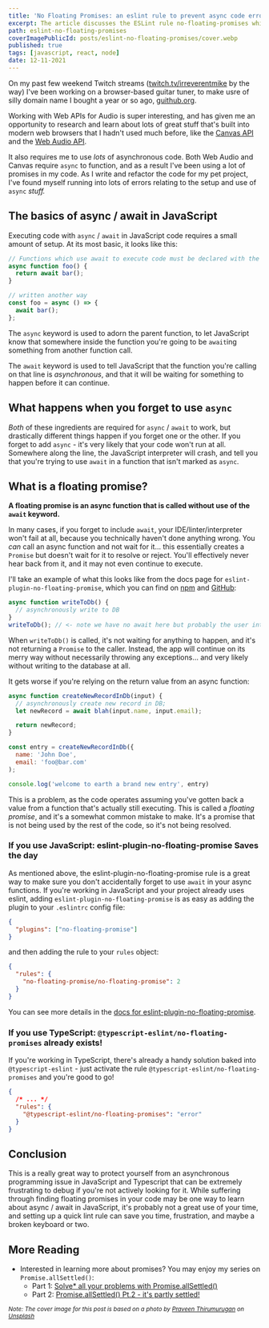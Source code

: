 ```yaml
---
title: 'No Floating Promises: an eslint rule to prevent async code errors'
excerpt: The article discusses the ESLint rule no-floating-promises which disallows promises without await. The rule is designed to prevent developers from accidentally forgetting to await promises, which can lead to unexpected behavior.
path: eslint-no-floating-promises
coverImagePublicId: posts/eslint-no-floating-promises/cover.webp
published: true
tags: [javascript, react, node]
date: 12-11-2021
---
```


On my past few weekend Twitch streams ([twitch.tv/irreverentmike](https://www.twitch.tv/irreverentmike) by the way) I've been working on a browser-based guitar tuner, to make usre of silly domain name I bought a year or so ago, [guithub.org](https://guithub.org).

Working with Web APIs for Audio is super interesting, and has given me an opportunity to research and learn about lots of great stuff that's built into modern web browsers that I hadn't used much before, like the [Canvas API](https://developer.mozilla.org/en-US/docs/Web/API/Canvas_API) and the [Web Audio API](https://developer.mozilla.org/en-US/docs/Web/API/Web_Audio_API).

It also requires me to use _lots_ of asynchronous code. Both Web Audio and Canvas require `async` to function, and as a result I've been using a lot of promises in my code. As I write and refactor the code for my pet project, I've found myself running into lots of errors relating to the setup and use of `async` _stuff._

## The basics of async / await in JavaScript

Executing code with `async` / `await` in JavaScript code requires a small amount of setup. At its most basic, it looks like this:

```js
// Functions which use await to execute code must be declared with the "async" keyword
async function foo() {
  return await bar();
}

// written another way
const foo = async () => {
  await bar();
};
```

The `async` keyword is used to adorn the parent function, to let JavaScript know that somewhere inside the function you're going to be `await`ing something from another function call.

The `await` keyword is used to tell JavaScript that the function you're calling on that line is _asynchronous_, and that it will be waiting for something to happen before it can continue.

## What happens when you forget to use `async`

_Both_ of these ingredients are required for `async` / `await` to work, but drastically different things happen if you forget one or the other. If you forget to add `async` - it's very likely that your code won't run at all. Somewhere along the line, the JavaScript interpreter will crash, and tell you that you're trying to use `await` in a function that isn't marked as `async`.

## What is a floating promise?

**A floating promise is an async function that is called without use of the `await` keyword.**

In many cases, if you forget to include `await`, your IDE/linter/interpreter won't fail at all, because you technically haven't done anything wrong. You _can_ call an async function and not wait for it... this essentially creates a `Promise` but doesn't wait for it to resolve or reject. You'll effectively never hear back from it, and it may not even continue to execute.

I'll take an example of what this looks like from the docs page for `eslint-plugin-no-floating-promise`, which you can find on [npm](https://www.npmjs.com/package/eslint-plugin-no-floating-promise) and [GitHub](https://github.com/SebastienGllmt/eslint-plugin-no-floating-promise#readme):

```js
async function writeToDb() {
  // asynchronously write to DB
}
writeToDb(); // <- note we have no await here but probably the user intended to await on this!
```

When `writeToDb()` is called, it's not waiting for anything to happen, and it's not returning a `Promise` to the caller. Instead, the app will continue on its merry way without necessarily throwing any exceptions... and very likely without writing to the database at all.

It gets worse if you're relying on the return value from an async function:

```js
async function createNewRecordInDb(input) {
  // asynchronously create new record in DB;
  let newRecord = await blah(input.name, input.email);

  return newRecord;
}

const entry = createNewRecordInDb({
  name: 'John Doe',
  email: 'foo@bar.com'
);

console.log('welcome to earth a brand new entry', entry)
```

This is a problem, as the code operates assuming you've gotten back a value from a function that's actually still executing. This is called a _floating promise_, and it's a somewhat common mistake to make. It's a promise that is not being used by the rest of the code, so it's not being resolved.

### If you use JavaScript: eslint-plugin-no-floating-promise Saves the day

As mentioned above, the eslint-plugin-no-floating-promise rule is a great way to make sure you don't accidentally forget to use `await` in your async functions. If you're working in JavaScript and your project already uses eslint, adding `eslint-plugin-no-floating-promise` is as easy as adding the plugin to your `.eslintrc` config file:

```json
{
  "plugins": ["no-floating-promise"]
}
```

and then adding the rule to your `rules` object:

```json
{
  "rules": {
    "no-floating-promise/no-floating-promise": 2
  }
}
```

You can see more details in the [docs for eslint-plugin-no-floating-promise](https://www.npmjs.com/package/eslint-plugin-no-floating-promise).

### If you use TypeScript: `@typescript-eslint/no-floating-promises` already exists!

If you're working in TypeScript, there's already a handy solution baked into `@typescript-eslint` - just activate the rule `@typescript-eslint/no-floating-promises` and you're good to go!

```json
{
  /* ... */
  "rules": {
    "@typescript-eslint/no-floating-promises": "error"
  }
}
```

## Conclusion

This is a really great way to protect yourself from an asynchronous programming issue in JavaScript and Typescript that can be extremely frustrating to debug if you're not actively looking for it. While suffering through finding floating promises in your code may be one way to learn about async / await in JavaScript, it's probably not a great use of your time, and setting up a quick lint rule can save you time, frustration, and maybe a broken keyboard or two.

## More Reading

- Interested in learning more about promises? You may enjoy my series on `Promise.allSettled()`:
  - Part 1: [Solve\* all your problems with Promise.allSettled()](https://mikebifulco.com/posts/solve-all-your-problems-with-promise-allsettled)
  - Part 2: [Promise.allSettled() Pt.2 - it's partly settled!](https://mikebifulco.com/posts/promise-all-settled-pt-2-its-partly-settled)

<small>

_Note: The cover image for this post is based on a photo by <a href="https://unsplash.com/@praveentcom?utm_source=unsplash&utm_medium=referral&utm_content=creditCopyText">Praveen Thirumurugan</a> on <a href="https://unsplash.com/s/photos/pool-sign?utm_source=unsplash&utm_medium=referral&utm_content=creditCopyText">Unsplash</a>_

</small>
